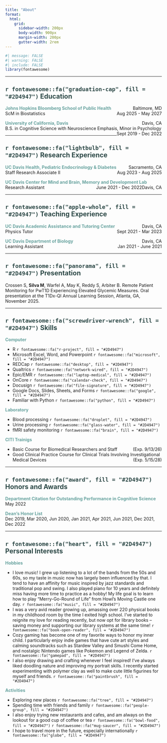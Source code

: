 ```yaml
---
title: "About"
format:
  html: 
    grid:
      sidebar-width: 200px
      body-width: 900px
      margin-width: 200px
      gutter-width: 2rem
---
```


```r
#| message: FALSE
#| warning: FALSE
#| include: FALSE
library(fontawesome)
```

------------------------------------------------------------------------

## [ `r fontawesome::fa("graduation-cap", fill = "#2D4947")` Education]{style="color:  #2D4947;"}

[ **Johns Hopkins Bloomberg School of Public Health**]{style="color:  #68A39F;"} [Baltimore, MD]{style="float:right"} <br>ScM in Biostatistics [Aug 2025 - May 2027]{style="float:right"}

[ **University of California, Davis**]{style="color:  #68A39F;"} [Davis, CA]{style="float:right"} <br>B.S. in Cognitive Science with Neuroscience Emphasis, Minor in Psychology [Sept 2019 - Dec 2022]{style="float:right"}

------------------------------------------------------------------------

## [ `r fontawesome::fa("lightbulb", fill = "#2D4947")` Research Experience]{style="color:  #2D4947;"}

[ **UC Davis Health, Pediatric Endocrinology & Diabetes**]{style="color:  #68A39F;"} [Sacramento, CA]{style="float:right"} <br>Staff Research Associate II [Aug 2023 - Aug 2025]{style="float:right"}

[ **UC Davis Center for Mind and Brain, Memory and Development Lab**]{style="color:  #68A39F;"} [Davis, CA]{style="float:right"} <br>Research Assistant [June 2021 - Dec 2022]{style="float:right"}

------------------------------------------------------------------------

## [ `r fontawesome::fa("apple-whole", fill = "#2D4947")` Teaching Experience]{style="color:  #2D4947;"}

[ **UC Davis Academic Assistance and Tutoring Center**]{style="color:  #68A39F;"} [Davis, CA]{style="float:right"} <br>Physics Tutor [Sept 2021 - Mar 2023]{style="float:right"}

[ **UC Davis Department of Biology**]{style="color:  #68A39F;"} [Davis, CA]{style="float:right"} <br>Learning Assistant [Jan 2021 - June 2021]{style="float:right"}

------------------------------------------------------------------------

## [ `r fontawesome::fa("panorama", fill = "#2D4947")` Presentation]{style="color:  #2D4947;"}

Crossen S, **Silva M**, Warfel A, May K, Reddy S, Arbiter B. Remote Patient Monitoring for PwT1D Experiencing Elevated Glycemic Measures. Oral presentation at the T1Dx-QI Annual Learning Session, Atlanta, GA, November 2025.

------------------------------------------------------------------------

## [ `r fontawesome::fa("screwdriver-wrench", fill = "#2D4947")` Skills]{style="color:  #2D4947;"}

::::: {layout-ncol="2"}
::: left
[ **Computer**]{style="color:  #68A39F;"}

-   R `r fontawesome::fa("r-project", fill = "#2D4947")`
-   Microsoft Excel, Word, and Powerpoint `r fontawesome::fa("microsoft", fill = "#2D4947")`
-   REDCap `r fontawesome::fa("desktop", fill = "#2D4947")`
-   Qualtrics `r fontawesome::fa("network-wired", fill = "#2D4947")`
-   Epic/EMR `r fontawesome::fa("laptop-medical", fill = "#2D4947")`
-   OnCore `r fontawesome::fa("calendar-check", fill = "#2D4947")`
-   Docusign `r fontawesome::fa("file-signature", fill = "#2D4947")`
-   Google Docs, Slides, Sheets, and Forms `r fontawesome::fa("google", fill = "#2D4947")`
-   Familiar with Python `r fontawesome::fa("python", fill = "#2D4947")`
:::

::: right
[ **Laboratory**]{style="color:  #68A39F;"}

-   Blood processing `r fontawesome::fa("droplet", fill = "#2D4947")`
-   Urine processing `r fontawesome::fa("glass-water", fill = "#2D4947")`
-   fMRI safety monitoring `r fontawesome::fa("brain", fill = "#2D4947")`
:::
:::::

[ **CITI Trainigs**]{style="color:  #68A39F;"}

-   Basic Course for Biomedical Researchers and Staff [(Exp. 9/13/26)]{style="float:right"}
-   Good Clinical Practice Course for Clinical Trials Involving Investigational Medical Devices [(Exp. 5/15/28)]{style="float:right"}

------------------------------------------------------------------------

## [ `r fontawesome::fa("award", fill = "#2D4947")` Honors and Awards]{style="color:  #2D4947;"}

[ **Department Citation for Outstanding Performance in Cognitive Science**]{style="color:  #68A39F;"}<br> May 2022

[ **Dean's Honor List**]{style="color:  #68A39F;"}<br> Dec 2019, Mar 2020, Jun 2020, Jan 2021, Apr 2021, Jun 2021, Dec 2021, Dec 2022

------------------------------------------------------------------------

## [ `r fontawesome::fa("heart", fill = "#2D4947")` Personal Interests]{style="color:  #2D4947;"}

[ **Hobbies**]{style="color:  #68A39F;"}

-   I love music! I grew up listening to a lot of the bands from the 50s and 60s, so my taste in music now has largely been influenced by that. I tend to have an affinity for music inspired by jazz standards and traditional pop and swing. I also played piano for 10 years and definitely miss having more time to practice as a hobby! My life goal is to learn how to play "Merry-Go-Round of Life" from Howl's Moving Castle one day. `r fontawesome::fa("music", fill = "#2D4947")`
-   I was a very avid reader growing up, amassing over 220 physical books in my childhood room by the time I exited high school. I've started to reignite my love for reading recently, but now opt for library books -- saving money and supporting our library systems at the same time! `r fontawesome::fa("book-open-reader", fill = "#2D4947")`
-   Cozy gaming has become one of my favorite ways to honor my inner child. I particularly enjoy indie games that have cute art styles and calming soundtracks such as Stardew Valley and Smushi Come Home, and nostalgic Nintendo games like Pokemon and Legend of Zelda. `r fontawesome::fa("gamepad", fill = "#2D4947")`
-   I also enjoy drawing and crafting whenever I feel inspired! I've always liked doodling nature and improving my portrait skills. I recently started experimenting with polymer clay as well to make cute little figurines for myself and friends. `r fontawesome::fa("paintbrush", fill = "#2D4947")`

[ **Activities**]{style="color:  #68A39F;"}

-   Exploring new places `r fontawesome::fa("tree", fill = "#2D4947")`
-   Spending time with friends and family `r fontawesome::fa("people-group", fill = "#2D4947")`
-   I also enjoy trying new restaurants and cafes, and am always on the lookout for a good cup of coffee or tea `r fontawesome::fa("bowl-food", fill = "#2D4947")` `r fontawesome::fa("mug-saucer", fill = "#2D4947")`
-   I hope to travel more in the future, especially internationally `r fontawesome::fa("globe", fill = "#2D4947")`
